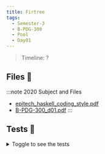 ```yaml
---
title: Firtree
tags:
  - Semester-3
  - B-PDG-300
  - Pool
  - Day01
---
```

> Timeline: ?


## Files 📂

:::note 2020 Subject and Files
- [epitech_haskell_coding_style.pdf](https://github.com/Studio-17/Epitech-Subjects/raw/main/Semester-3/B-PDG-300/Pool/Day01/epitech_haskell_coding_style.pdf)
- [B-PDG-300_d01.pdf](https://github.com/Studio-17/Epitech-Subjects/raw/main/Semester-3/B-PDG-300/Pool/Day01/B-PDG-300_d01.pdf)
:::

## Tests 🤖
<details>
  <summary>Toggle to see the tests</summary>
  <div>
Yo
  </div>
</details>
